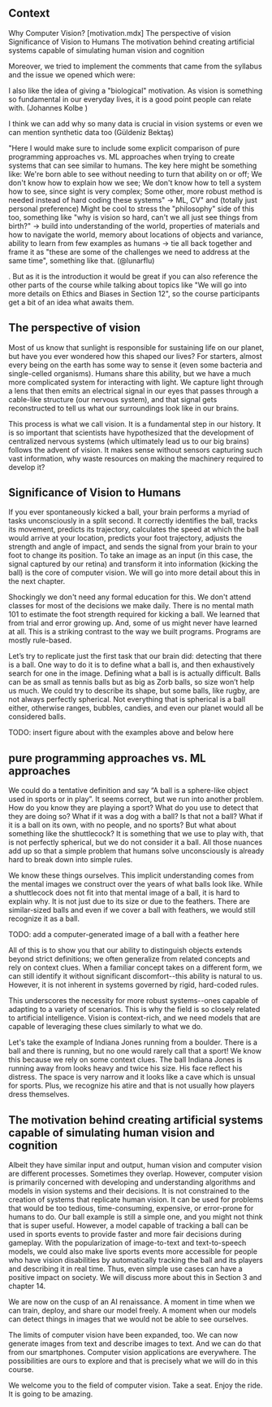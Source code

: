## Context

Why Computer Vision? [motivation.mdx]
 The perspective of vision
 Significance of Vision to Humans
 The motivation behind creating artificial systems capable of simulating human vision and cognition

 Moreover, we tried to implement the comments that came from the syllabus and the issue we opened which were:


I also like the idea of giving a "biological" motivation. As vision is something so fundamental in our everyday lives, it is a good point people can relate with. (Johannes Kolbe
)

I think we can add why so many data is crucial in vision systems or even we can mention synthetic data too (Güldeniz Bektaş)


"Here I would make sure to include some explicit comparison of pure programming approaches vs. ML approaches when trying to create systems that can see similar to humans. The key here might be something like:
We're born able to see without needing to turn that ability on or off; We don't know how to explain how we see; We don't know how to tell a system how to see, since sight is very complex; Some other, more robust method is needed instead of hard coding these systems" -> ML, CV" 
and 
(totally just personal preference) Might be cool to stress the "philosophy" side of this too, something like "why is vision so hard, can't we all just see things from birth?" -> build into understanding of the world, properties of materials and how to navigate the world, memory about locations of objects and variance, ability to learn from few examples as humans -> tie all back together and frame it as "these are some of the challenges we need to address at the same time", something like that. (@lunarflu)

. But as it is the introduction it would be great if you can also reference the other parts of the course while talking about topics like "We will go into more details on Ethics and Biases in Section 12", so the course participants get a bit of an idea what awaits them.


##  The perspective of vision

Most of us know that sunlight is responsible for sustaining life on our planet, but have you ever wondered how this shaped our lives? For starters, almost every being on the earth has some way to sense it (even some bacteria and single-celled organisms). Humans share this ability, but we have a much more complicated system for interacting with light. We capture light through a lens that then emits an electrical signal in our eyes that passes through a cable-like structure (our nervous system), and that signal gets reconstructed to tell us what our surroundings look like in our brains.

This process is what we call vision. It is a fundamental step in our history. It is so important that scientists have hypothesized that the development of centralized nervous systems (which ultimately lead us to our big brains) follows the advent of vision. It makes sense without sensors capturing such vast information, why waste resources on making the machinery required to develop it?

## Significance of Vision to Humans

If you ever spontaneously kicked a ball, your brain performs a myriad of tasks unconsciously in a split second. It correctly identifies the ball, tracks its movement, predicts its trajectory, calculates the speed at which the ball would arrive at your location, predicts your foot trajectory, adjusts the strength and angle of impact, and sends the signal from your brain to your foot to change its position.  To take an image as an input (in this case, the signal captured by our retina) and transform it into information (kicking the ball)  is the core of computer vision. We will go into more detail about this in the next chapter. 

Shockingly we don't need any formal education for this. We don't attend classes for most of the decisions we make daily. There is no mental math 101 to estimate the foot strength required for kicking a ball. We learned that from trial and error growing up. And, some of us might never have learned at all. This is a striking contrast to the way we built programs. Programs are mostly rule-based.

 Let’s try to replicate just the first task that our brain did: detecting that there is a ball. One way to do it is to define what a ball is, and then exhaustively search for one in the image. Defining what a ball is is actually difficult. Balls can be as small as tennis balls but as big as Zorb balls, so size won’t help us much. We could try to describe its shape, but some balls, like rugby, are not always perfectly spherical. Not everything that is spherical is a ball either, otherwise ranges, bubbles, candies, and even our planet would all be considered balls.

TODO: insert figure about with the examples above and below here

## pure programming approaches vs. ML approaches
We could do a tentative definition and say  “A ball is a sphere-like object used in sports or in play”. It seems correct, but we run into another problem. How do you know they are playing a sport?  What do you use to detect that they are doing so? What if it was a dog with a ball? Is that not a ball? What if it is a ball on its own, with no people, and no sports? But what about something like the shuttlecock? It is something that we use to play with, that is not perfectly spherical, but we do not consider it a ball. All those nuances add up so that a simple problem that humans solve unconsciously is already hard to break down into simple rules.

 We know these things ourselves. This implicit understanding comes from the mental images we construct over the years of what balls look like. While a shuttlecock does not fit into that mental image of a ball, it is hard to explain why. It is not just due to its size or due to the feathers. There are similar-sized balls and even if we cover a ball with feathers, we would still recognize it as a ball. 
 
TODO: add a computer-generated image of a ball with a feather here

All of this is to show you that our ability to distinguish objects extends beyond strict definitions; we often generalize from related concepts and rely on context clues. When a familiar concept takes on a different form, we can still identify it without significant discomfort--this ability is natural to us. However, it is not inherent in systems governed by rigid, hard-coded rules.

This underscores the necessity for more robust systems--ones capable of adapting to a variety of scenarios. This is why the field is so closely related to artificial intelligence. Vision is context-rich, and we need models that are capable of leveraging these clues similarly to what we do.

Let's take the example of Indiana Jones running from a boulder. There is a ball and there is running, but no one would rarely call that a sport! We know this because we rely on some context clues. The ball Indiana Jones is running away from looks heavy and twice his size. His face reflect his distress. The space is very narrow and it looks like a cave which is unsual for sports. Plus, we recognize his atire and that is not usually how players dress themselves. 



## The motivation behind creating artificial systems capable of simulating human vision and cognition

Albeit they have similar input and output, human vision and computer vision are different processes. Sometimes they overlap. However, computer vision is primarily concerned with developing and understanding algorithms and models in vision systems and their decisions. It is not constrained to the creation of systems that replicate human vision. It can be used for problems that would be too tedious, time-consuming, expensive, or error-prone for humans to do.
Our ball example is still a simple one, and you might not think that is super useful. However, a model capable of tracking a ball can be used in sports events to provide faster and more fair decisions during gameplay. With the popularization of image-to-text and text-to-speech models, we could also make live sports events more accessible for people who have vision disabilities by automatically tracking the ball and its players and describing it in real time. Thus, even simple use cases can have a positive impact on society. We will discuss more about this in Section 3 and chapter 14.

We are now on the cusp of an AI renaissance.  A moment in time when we can train, deploy, and share our model freely. A moment when our models can detect things in images that we would not be able to see ourselves. 

The limits of computer vision have been expanded, too. We can now generate images from text and describe images to text. And we can do that from our smartphones. Computer vision applications are everywhere. The possibilities are ours to explore and that is precisely what we will do in this course.  

We welcome you to the field of computer vision. Take a seat. Enjoy the ride. It is going to be amazing.

